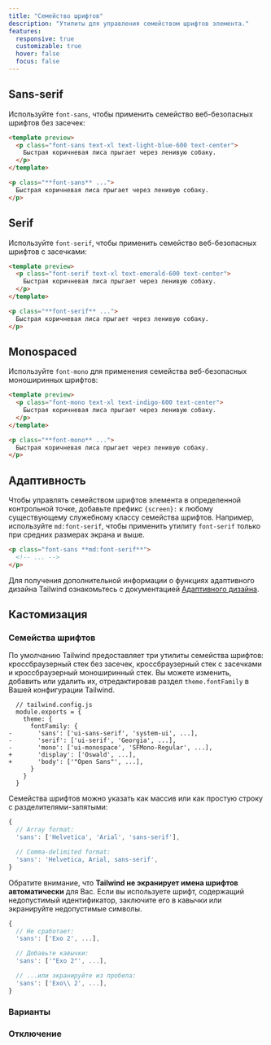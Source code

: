 ```yaml
---
title: "Семейство шрифтов"
description: "Утилиты для управления семейством шрифтов элемента."
features:
  responsive: true
  customizable: true
  hover: false
  focus: false
---
```




## Sans-serif

Используйте `font-sans`, чтобы применить семейство веб-безопасных шрифтов без засечек:

```html lightBlue
<template preview>
  <p class="font-sans text-xl text-light-blue-600 text-center">
    Быстрая коричневая лиса прыгает через ленивую собаку.
  </p>
</template>

<p class="**font-sans** ...">
  Быстрая коричневая лиса прыгает через ленивую собаку.
</p>
```

## Serif

Используйте `font-serif`, чтобы применить семейство веб-безопасных шрифтов с засечками:

```html emerald
<template preview>
  <p class="font-serif text-xl text-emerald-600 text-center">
    Быстрая коричневая лиса прыгает через ленивую собаку.
  </p>
</template>

<p class="**font-serif** ...">
  Быстрая коричневая лиса прыгает через ленивую собаку.
</p>
```

## Monospaced

Используйте `font-mono` для применения семейства веб-безопасных моноширинных шрифтов:

```html indigo
<template preview>
  <p class="font-mono text-xl text-indigo-600 text-center">
    Быстрая коричневая лиса прыгает через ленивую собаку.
  </p>
</template>

<p class="**font-mono** ...">
  Быстрая коричневая лиса прыгает через ленивую собаку.
</p>
```

## Адаптивность

Чтобы управлять семейством шрифтов элемента в определенной контрольной точке, добавьте префикс `{screen}:` к любому существующему служебному классу семейства шрифтов. Например, используйте `md:font-serif`, чтобы применить утилиту `font-serif` только при средних размерах экрана и выше.

```html
<p class="font-sans **md:font-serif**">
  <!-- ... -->
</p>
```

Для получения дополнительной информации о функциях адаптивного дизайна Tailwind ознакомьтесь с документацией [Адаптивного дизайна](/docs/responsive-design).

## Кастомизация

### Семейства шрифтов

По умолчанию Tailwind предоставляет три утилиты семейства шрифтов: кроссбраузерный стек без засечек, кроссбраузерный стек с засечками и кроссбраузерный моноширинный стек. Вы можете изменить, добавить или удалить их, отредактировав раздел `theme.fontFamily` в Вашей конфигурации Tailwind.

```diff-js
  // tailwind.config.js
  module.exports = {
    theme: {
      fontFamily: {
-       'sans': ['ui-sans-serif', 'system-ui', ...],
-       'serif': ['ui-serif', 'Georgia', ...],
-       'mono': ['ui-monospace', 'SFMono-Regular', ...],
+       'display': ['Oswald', ...],
+       'body': ['"Open Sans"', ...],
      }
    }
  }
```

Семейства шрифтов можно указать как массив или как простую строку с разделителями-запятыми:

```js
{
  // Array format:
  'sans': ['Helvetica', 'Arial', 'sans-serif'],

  // Comma-delimited format:
  'sans': 'Helvetica, Arial, sans-serif',
}
```

Обратите внимание, что **Tailwind не экранирует имена шрифтов автоматически** для Вас. Если вы используете шрифт, содержащий недопустимый идентификатор, заключите его в кавычки или экранируйте недопустимые символы.

```js
{
  // Не сработает:
  'sans': ['Exo 2', ...],

  // Добавьте кавычки:
  'sans': ['"Exo 2"', ...],

  // ...или экранируйте из пробела:
  'sans': ['Exo\\ 2', ...],
}

```

### Варианты

<Variants plugin="fontFamily" />

### Отключение

<Disabling plugin="fontFamily" />
